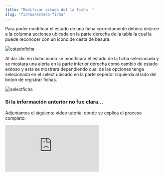 ```yaml
---
title: "Modificar estado del la ficha  "
slug: "fichas/estado-ficha"
---
```



<Tabs>
  <TabItem label="Endpoint">
    <ApiEndpoint url={`${API_BASE_URL}admin/fichas`} />
  </TabItem>
</Tabs>

Para poder modificar el estado de una ficha correctamente debera dirijirce a la columna acciones ubicada en la parte derecha de la tabla la cual la puede reconocer con un icono de cesta de basura.

<Image src={estadoficha} alt="estadoficha" width={3148} height={2270} />

Al dar clic en dicho icono se modificara el estado de la ficha selecionada y se mostara una alerta en la parte inferior derecha como cambio de estado exitoso y esta se mostrara dependiendo cual de las opciones tenga selecionada en el select ubicado en la parte seperior izquierda al lado del boton de registrar fichas.

<Image src={selectficha} alt="selectficha" width={3148} height={2270} />

### Si la información anterior no fue clara...

Adjuntamos el siguiente video tutorial donde se explica el proceso completo:

<div style={{ display: "flex", justifyContent: "center" }}>
  <iframe
    style={{ height: "500px", width: "100%" }}
    src="https://www.youtube.com/embed/HOQO8fL4dAc"
    title="Tutorial"
    frameBorder="0"
    allow="accelerometer; autoplay; clipboard-write; encrypted-media; gyroscope; picture-in-picture"
    allowFullScreen
  ></iframe>
</div>
